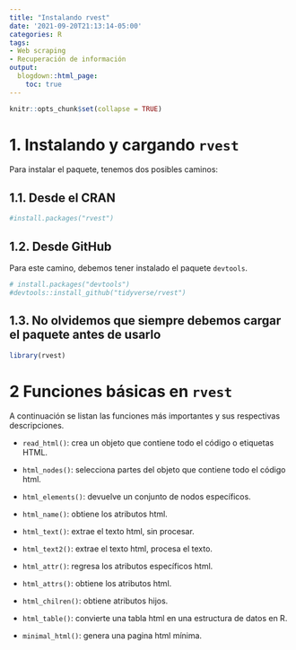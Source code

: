 ```yaml
---
title: "Instalando rvest"
date: '2021-09-20T21:13:14-05:00'
categories: R
tags:
- Web scraping
- Recuperación de información
output:
  blogdown::html_page:
    toc: true
---
```

```r
knitr::opts_chunk$set(collapse = TRUE)
```

# 1. Instalando  y cargando `rvest`

Para instalar el paquete, tenemos dos posibles caminos:

## 1.1. Desde el CRAN

```r
#install.packages("rvest")
```


## 1.2. Desde GitHub

Para este camino, debemos tener instalado el paquete `devtools`.

```r
# install.packages("devtools")
#devtools::install_github("tidyverse/rvest")
```


## 1.3. No olvidemos que siempre debemos cargar el paquete antes de usarlo

```r
library(rvest)
```


# 2 Funciones básicas en `rvest`

A continuación se listan las funciones más importantes y sus respectivas descripciones. 

* `read_html()`:  crea un objeto que contiene todo el código o etiquetas HTML.

* `html_nodes()`: selecciona partes del objeto que contiene todo el código html. 

* `html_elements()`: devuelve un conjunto de nodos específicos.

* `html_name()`: obtiene los atributos html.

* `html_text()`: extrae el texto html, sin procesar.

* `html_text2()`: extrae el texto html, procesa el texto.

* `html_attr()`: regresa los atributos específicos html.

* `html_attrs()`: obtiene los atributos html.

* `html_chilren()`: obtiene atributos hijos.

* `html_table()`: convierte una tabla html en una estructura de datos en R.

* `minimal_html()`: genera una pagina html mínima.


